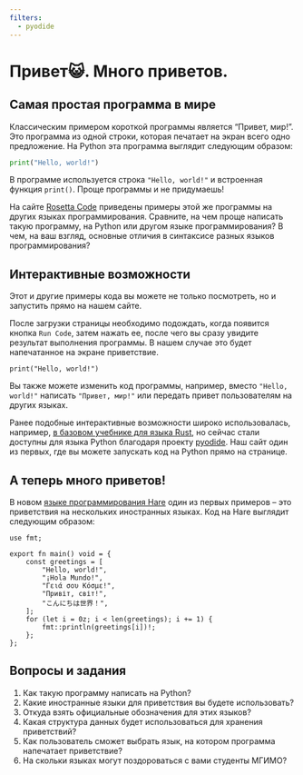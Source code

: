 ```yaml
---
filters:
  - pyodide
---
```


# Привет😺. Много приветов.

## Самая простая программа в мире

Классическим примером короткой программы является "Привет, мир!".
Это программа из одной строки, которая печатает на экран всего одно предложение.
На Python эта программа выглядит следующим образом:

```python 
print("Hello, world!")

```

В программе используется строка `"Hello, world!"` и встроенная функция `print()`. 
Проще программы и не придумаешь! 

На сайте [Rosetta Code](https://rosettacode.org/wiki/Hello_world/Text)
приведены примеры этой же программы на других языках программирования.
Сравните, на чем проще написать такую программу, на Python 
или другом языке программирования? В чем, на ваш взгляд,
основные отличия в синтаксисе разных языков программирования? 

## Интерактивные возможности 

Этот и другие примеры кода вы можете не только посмотреть, 
но и запустить прямо на нашем сайте.

После загрузки страницы необходимо подождать, когда появится кнопка `Run Code`,
затем нажать ее, после чего вы сразу увидите результат выполнения программы.
В нашем случае это будет напечатанное на экране приветствие.

```pyodide-python
print("Hello, world!")

```

Вы также можете изменить код программы, например, вместо
`"Hello, world!"` написать `"Привет, мир!"` 
или передать привет пользователям на других языках.

Ранее подобные интерактивные возможности широко использовалась, 
например, [в базовом учебнике для языка Rust](https://doc.rust-lang.ru/book/ch01-02-hello-world.html#%D0%90%D0%BD%D0%B0%D1%82%D0%BE%D0%BC%D0%B8%D1%8F-%D0%BF%D1%80%D0%BE%D0%B3%D1%80%D0%B0%D0%BC%D0%BC%D1%8B-%D0%BD%D0%B0-rust),
но сейчас стали доступны для языка Python благодаря проекту [pyodide](https://pyodide.org/en/stable/).
Наш сайт один из первых, где вы можете запускать код на Python прямо на странице.    

## А теперь много приветов!

В новом [языке программирования Hare](https://harelang.org/)
один из первых примеров – это приветствия на нескольких 
иностранных языках. Код на Hare выглядит следующим образом:

```hare
use fmt;

export fn main() void = {
	const greetings = [
		"Hello, world!",
		"¡Hola Mundo!",
		"Γειά σου Κόσμε!",
		"Привіт, світ!",
		"こんにちは世界！",
	];
	for (let i = 0z; i < len(greetings); i += 1) {
		fmt::println(greetings[i])!;
	};
};
```

::: {.callout-tip}

## Вопросы и задания

1. Как такую программу написать на Python?
2. Какие иностранные языки для приветствия вы будете использовать?
3. Откуда взять официальные обозначения для этих языков?
4. Какая структура данных будет использоваться для хранения приветствий?
5. Как пользователь сможет выбрать язык, на котором программа напечатает приветствие?
6. На скольки языках могут поздороваться с вами студенты МГИМО?

:::